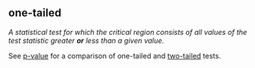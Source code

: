 ## one-tailed

<dfn>A statistical test for which the critical region consists of all values of the test statistic greater **or** less than a given value.</dfn>

See [p-value](p.html#p-value) for a comparison of one-tailed and [two-tailed](t.html#two-tailed) tests.


